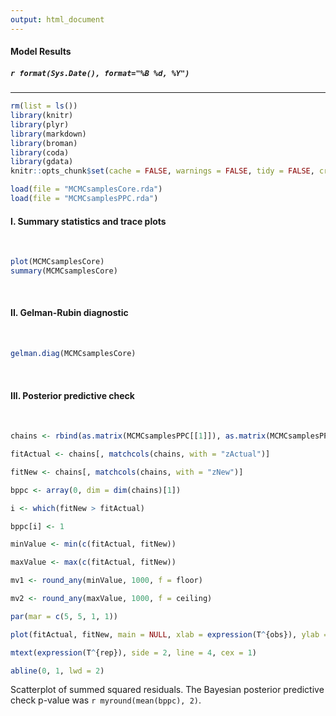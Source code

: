 ```yaml
---
output: html_document
---
```


#### Model Results
##### `r format(Sys.Date(), format="%B %d, %Y")`

- - -

```r
rm(list = ls())
library(knitr)
library(plyr)
library(markdown)
library(broman)
library(coda)
library(gdata)
knitr::opts_chunk$set(cache = FALSE, warnings = FALSE, tidy = FALSE, crop = FALSE)
```

``` r
load(file = "MCMCsamplesCore.rda")
load(file = "MCMCsamplesPPC.rda")
```

#### I. Summary statistics and trace plots

<br>

```r
plot(MCMCsamplesCore)
summary(MCMCsamplesCore)
```

<br>

#### II. Gelman-Rubin diagnostic

<br>

```r
gelman.diag(MCMCsamplesCore)
```

<br>

#### III. Posterior predictive check

<br>

```r

chains <- rbind(as.matrix(MCMCsamplesPPC[[1]]), as.matrix(MCMCsamplesPPC[[2]]), as.matrix(MCMCsamplesPPC[[3]]))

fitActual <- chains[, matchcols(chains, with = "zActual")]

fitNew <- chains[, matchcols(chains, with = "zNew")]

bppc <- array(0, dim = dim(chains)[1])

i <- which(fitNew > fitActual)

bppc[i] <- 1

minValue <- min(c(fitActual, fitNew))

maxValue <- max(c(fitActual, fitNew))

mv1 <- round_any(minValue, 1000, f = floor)

mv2 <- round_any(maxValue, 1000, f = ceiling)

par(mar = c(5, 5, 1, 1))

plot(fitActual, fitNew, main = NULL, xlab = expression(T^{obs}), ylab = "", xlim = c(mv1, mv2), ylim = c(mv1, mv2), cex.lab = 1, cex.axis = 1, las = 1)

mtext(expression(T^{rep}), side = 2, line = 4, cex = 1)

abline(0, 1, lwd = 2)
```

Scatterplot of summed squared residuals. The Bayesian posterior predictive check p-value was `r myround(mean(bppc), 2)`.


